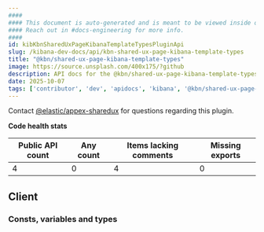 ```yaml
---
####
#### This document is auto-generated and is meant to be viewed inside our experimental, new docs system.
#### Reach out in #docs-engineering for more info.
####
id: kibKbnSharedUxPageKibanaTemplateTypesPluginApi
slug: /kibana-dev-docs/api/kbn-shared-ux-page-kibana-template-types
title: "@kbn/shared-ux-page-kibana-template-types"
image: https://source.unsplash.com/400x175/?github
description: API docs for the @kbn/shared-ux-page-kibana-template-types plugin
date: 2025-10-07
tags: ['contributor', 'dev', 'apidocs', 'kibana', '@kbn/shared-ux-page-kibana-template-types']
---
```




Contact [@elastic/appex-sharedux](https://github.com/orgs/elastic/teams/appex-sharedux) for questions regarding this plugin.

**Code health stats**

| Public API count  | Any count | Items lacking comments | Missing exports |
|-------------------|-----------|------------------------|-----------------|
| 4 | 0 | 4 | 0 |

## Client

### Consts, variables and types
<DocDefinitionList data={kbnSharedUxPageKibanaTemplateTypesObj.client.misc}/>

